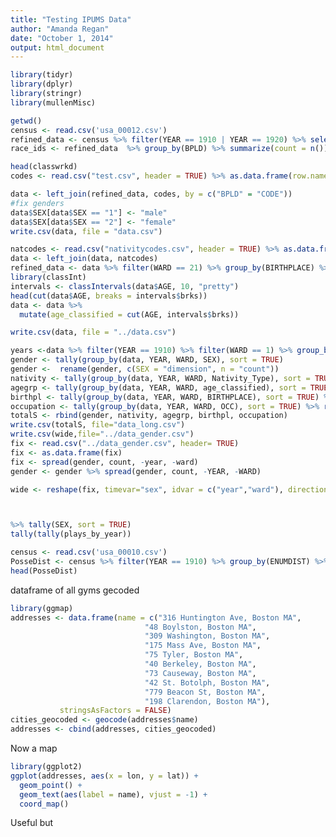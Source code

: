 ```yaml
---
title: "Testing IPUMS Data"
author: "Amanda Regan"
date: "October 1, 2014"
output: html_document
---
```

```r
library(tidyr)
library(dplyr)
library(stringr)
library(mullenMisc)

getwd()
census <- read.csv('usa_00012.csv')
refined_data <- census %>% filter(YEAR == 1910 | YEAR == 1920) %>% select(YEAR, WARD, SEX, NFAMS, AGE, BPLD, OCC, NATIVITY,NATIVITY_MOM, AGE)
race_ids <- refined_data  %>% group_by(BPLD) %>% summarize(count = n())

head(classwrkd)
codes <- read.csv("test.csv", header = TRUE) %>% as.data.frame(row.names=NULL)

data <- left_join(refined_data, codes, by = c("BPLD" = "CODE"))
#fix genders
data$SEX[data$SEX == "1"] <- "male"
data$SEX[data$SEX == "2"] <- "female"
write.csv(data, file = "data.csv")

natcodes <- read.csv("nativitycodes.csv", header = TRUE) %>% as.data.frame(row.names=NULL)
data <- left_join(data, natcodes)
refined_data <- data %>% filter(WARD == 21) %>% group_by(BIRTHPLACE) %>% summarize(count = n())
library(classInt)
intervals <- classIntervals(data$AGE, 10, "pretty")
head(cut(data$AGE, breaks = intervals$brks))
data <- data %>%
  mutate(age_classified = cut(AGE, intervals$brks))

write.csv(data, file = "../data.csv")
```


```r
years <-data %>% filter(YEAR == 1910) %>% filter(WARD == 1) %>% group_by(SEX) %>% summarize(count=n())
gender <- tally(group_by(data, YEAR, WARD, SEX), sort = TRUE) 
gender <-  rename(gender, c(SEX = "dimension", n = "count"))
nativity <- tally(group_by(data, YEAR, WARD, Nativity_Type), sort = TRUE) %>% rename(c(Nativity_Type = "dimension", n = "count"))
agegrp <- tally(group_by(data, YEAR, WARD, age_classified), sort = TRUE) %>% rename(c(age_classified = "dimension", n = "count"))
birthpl <- tally(group_by(data, YEAR, WARD, BIRTHPLACE), sort = TRUE) %>% rename(c(BIRTHPLACE = "dimension", n = "count"))
occupation <- tally(group_by(data, YEAR, WARD, OCC), sort = TRUE) %>% rename(c(OCC = "dimension", n = "count"))
totalS <- rbind(gender, nativity, agegrp, birthpl, occupation)
write.csv(totalS, file="data_long.csv")
write.csv(wide,file="../data_gender.csv")
fix <- read.csv("../data_gender.csv", header= TRUE) 
fix <- as.data.frame(fix)
fix <- spread(gender, count, -year, -ward)
gender <- gender %>% spread(gender, count, -YEAR, -WARD)

wide <- reshape(fix, timevar="sex", idvar = c("year","ward"), direction = "wide")



%>% tally(SEX, sort = TRUE)
tally(tally(plays_by_year))


```





```r
census <- read.csv('usa_00010.csv')
PosseDist <- census %>% filter(YEAR == 1910) %>% group_by(ENUMDIST) %>% summarize(Count = n())
head(PosseDist)
```


dataframe of all gyms gecoded
```r
library(ggmap)
addresses <- data.frame(name = c("316 Huntington Ave, Boston MA",
                              "48 Boylston, Boston MA",
                              "309 Washington, Boston MA",
                              "175 Mass Ave, Boston MA",
                              "75 Tyler, Boston MA",
                              "40 Berkeley, Boston MA",
                              "73 Causeway, Boston MA",
                              "42 St. Botolph, Boston MA",
                              "779 Beacon St, Boston MA",
                              "198 Clarendon, Boston MA"),
           stringsAsFactors = FALSE)
cities_geocoded <- geocode(addresses$name)
addresses <- cbind(addresses, cities_geocoded)
```

Now a map
```r
library(ggplot2)
ggplot(addresses, aes(x = lon, y = lat)) +
  geom_point() +
  geom_text(aes(label = name), vjust = -1) +
  coord_map()
```

Useful but 